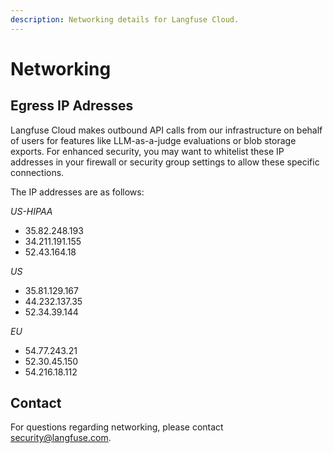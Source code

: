 ```yaml
---
description: Networking details for Langfuse Cloud.
---
```


# Networking


## Egress IP Adresses

Langfuse Cloud makes outbound API calls from our infrastructure on behalf of users for features like LLM-as-a-judge evaluations or blob storage exports. For enhanced security, you may want to whitelist these IP addresses in your firewall or security group settings to allow these specific connections.

The IP addresses are as follows:

*US-HIPAA*
- 35.82.248.193
- 34.211.191.155
- 52.43.164.18

*US*
- 35.81.129.167
- 44.232.137.35
- 52.34.39.144

*EU*
- 54.77.243.21
- 52.30.45.150
- 54.216.18.112



## Contact

For questions regarding networking, please contact security@langfuse.com.
